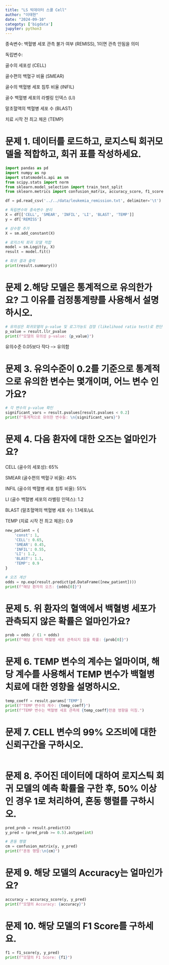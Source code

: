 ```yaml
---
title: "LS 빅데이터 스쿨 Cell"
author: "이태현"
date: "2024-09-10"
categoty: ['bigdata']
jupyter: python3
---
```


종속변수: 백혈병 세포 관측 불가 여부 (REMISS), 1이면 관측 안됨을 의미

독립변수:

골수의 세포성 (CELL)

골수편의 백혈구 비율 (SMEAR)

골수의 백혈병 세포 침투 비율 (INFIL)

골수 백혈병 세포의 라벨링 인덱스 (LI)

말초혈액의 백혈병 세포 수 (BLAST)

치료 시작 전 최고 체온 (TEMP)


# 문제 1. 데이터를 로드하고, 로지스틱 회귀모델을 적합하고, 회귀 표를 작성하세요.
```python
import pandas as pd
import numpy as np
import statsmodels.api as sm
from scipy.stats import norm
from sklearn.model_selection import train_test_split
from sklearn.metrics import confusion_matrix, accuracy_score, f1_score

df = pd.read_csv('../../data/leukemia_remission.txt', delimiter='\t')

# 독립변수와 종속변수 분리
X = df[['CELL', 'SMEAR', 'INFIL', 'LI', 'BLAST', 'TEMP']]
y = df['REMISS']

# 상수항 추가
X = sm.add_constant(X)

# 로지스틱 회귀 모델 적합
model = sm.Logit(y, X)
result = model.fit()

# 회귀 결과 출력
print(result.summary())


```


# 문제 2.해당 모델은 통계적으로 유의한가요? 그 이유를 검정통계량를 사용해서 설명하시오.
```python
# 유의성은 회귀모델의 p-value 및 로그가능도 검정 (likelihood ratio test)로 판단
p_value = result.llr_pvalue
print(f"모델의 유의성 p-value: {p_value}")

```

유의수준 0.05보다 작다 –> 유의함

# 문제 3. 유의수준이 0.2를 기준으로 통계적으로 유의한 변수는 몇개이며, 어느 변수 인가요?
```python
# 각 변수의 p-value 확인
significant_vars = result.pvalues[result.pvalues < 0.2]
print(f"통계적으로 유의한 변수들: \n{significant_vars}")

```


# 문제 4. 다음 환자에 대한 오즈는 얼마인가요?
CELL (골수의 세포성): 65%

SMEAR (골수편의 백혈구 비율): 45%

INFIL (골수의 백혈병 세포 침투 비율): 55%

LI (골수 백혈병 세포의 라벨링 인덱스): 1.2

BLAST (말초혈액의 백혈병 세포 수): 1.1세포/μL

TEMP (치료 시작 전 최고 체온): 0.9
```python
new_patient = {
    'const': 1,
    'CELL': 0.65,
    'SMEAR': 0.45,
    'INFIL': 0.55,
    'LI': 1.2,
    'BLAST': 1.1,
    'TEMP': 0.9
}

# 오즈 계산
odds = np.exp(result.predict(pd.DataFrame([new_patient])))
print(f"해당 환자의 오즈: {odds[0]}")
```


# 문제 5. 위 환자의 혈액에서 백혈병 세포가 관측되지 않은 확률은 얼마인가요?
```python
prob = odds / (1 + odds)
print(f"해당 환자의 백혈병 세포 관측되지 않을 확률: {prob[0]}")

```


# 문제 6. TEMP 변수의 계수는 얼마이며, 해당 계수를 사용해서 TEMP 변수가 백혈병 치료에 대한 영향을 설명하시오.
```python
temp_coeff = result.params['TEMP']
print(f"TEMP 변수의 계수: {temp_coeff}")
print(f"TEMP 변수는 백혈병 세포 관측에 {temp_coeff}만큼 영향을 미침.")

```


# 문제 7. CELL 변수의 99% 오즈비에 대한 신뢰구간을 구하시오.
```python

```


# 문제 8. 주어진 데이터에 대하여 로지스틱 회귀 모델의 예측 확률을 구한 후, 50% 이상인 경우 1로 처리하여, 혼동 행렬를 구하시오.
```python
pred_prob = result.predict(X)
y_pred = (pred_prob >= 0.5).astype(int)

# 혼동 행렬
cm = confusion_matrix(y, y_pred)
print(f"혼동 행렬:\n{cm}")
```


# 문제 9. 해당 모델의 Accuracy는 얼마인가요?
```python
accuracy = accuracy_score(y, y_pred)
print(f"모델의 Accuracy: {accuracy}")

```


# 문제 10. 해당 모델의 F1 Score를 구하세요.
```python
f1 = f1_score(y, y_pred)
print(f"모델의 F1 Score: {f1}")
```
